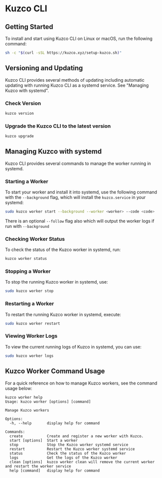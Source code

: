 
# Kuzco CLI

## Getting Started

To install and start using Kuzco CLI on Linux or macOS, run the following command:

```sh
sh -c "$(curl -sSL https://kuzco.xyz/setup-kuzco.sh)"
```

## Versioning and Updating

Kuzco CLI provides several methods of updating including automatic updating with running Kuzco CLI as a systemd service. See "Managing Kuzco with systemd".

### Check Version

```sh
kuzco version
```

### Upgrade the Kuzco CLI to the latest version

```sh
kuzco upgrade
```

## Managing Kuzco with systemd

Kuzco CLI provides several commands to manage the worker running in systemd.

### Starting a Worker

To start your worker and install it into systemd, use the following command with the `--background` flag, which will install the `kuzco.service` in your systemd:

```sh
sudo kuzco worker start --background --worker <worker> --code <code>
```
There is an optional `--follow` flag also which will output the worker logs if run with `--background`

### Checking Worker Status

To check the status of the Kuzco worker in systemd, run:

```sh
kuzco worker status
```

### Stopping a Worker

To stop the running Kuzco worker in systemd, use:

```sh
sudo kuzco worker stop
```

### Restarting a Worker

To restart the running Kuzco worker in systemd, execute:

```sh
sudo kuzco worker restart
```

### Viewing Worker Logs

To view the current running logs of Kuzco in systemd, you can use:

```sh
sudo kuzco worker logs
```

## Kuzco Worker Command Usage

For a quick reference on how to manage Kuzco workers, see the command usage below:

```plaintext
kuzco worker help
Usage: kuzco worker [options] [command]

Manage Kuzco workers

Options:
  -h, --help       display help for command

Commands:
  create           Create and register a new worker with Kuzco.
  start [options]  Start a worker
  stop             Stop the Kuzco worker systemd service
  restart          Restart the Kuzco worker systemd service
  status           Check the status of the Kuzco worker
  logs             Get the logs of the Kuzco worker
  clean [options]  kuzco worker clean will remove the current worker and restart the worker service
  help [command]   display help for command
```
